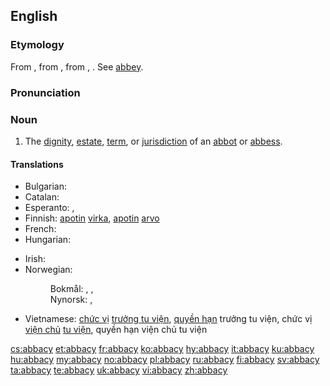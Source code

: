==English==

===Etymology===
From {{etyl|enm}} {{term|abbatie|lang=enm}}, from {{etyl|LL|en}} {{term|abbatia|lang=la}}, from {{term|abbas|lang=la}}, {{term|abbatis|lang=la||abbot}}. See [[abbey]].

===Pronunciation===
{{a|US}} {{IPA|/ˈæb.ə.si/}}

===Noun===
{{en-noun|abbacies}}

# The [[dignity]], [[estate]], [[term]], or [[jurisdiction]] of an [[abbot]] or [[abbess]].

====Translations====
{{trans-top|dignity, estate, or jurisdiction of an abbot}}
* Bulgarian: {{t+|bg|абатство|n|tr=abátstvo}}
* Catalan: {{t+|ca|abadia|f}}
* Esperanto: {{t-|eo|abateco|xs=Esperanto}}, {{t-|eo|abata jurisdikcio|xs=Esperanto}}
* Finnish: [[apotti|apotin]] [[virka]], [[apotti|apotin]] [[arvo]]
* French: {{t+|fr|abbatiat|m}}
* Hungarian: {{t+|hu|apátság}}
{{trans-mid}}
* Irish: {{t-|ga|abacht|f}}
* Norwegian:
*: Bokmål: {{t-|no|abbeddømme}}, {{t-|no|abbedgjeld}}, {{t-|no|abbedverdighet}}
*: Nynorsk: {{t-|nn|abbeddømme|xs=Norwegian Nynorsk}}, {{t-|nn|abbedgjeld|xs=Norwegian Nynorsk}}
* Vietnamese: [[chức vị]] [[trưởng tu viện]], [[quyền hạn]] trưởng tu viện, chức vị [[viện chủ]] [[tu viện]], quyền hạn viện chủ tu viện
{{trans-bottom}}

[[cs:abbacy]]
[[et:abbacy]]
[[fr:abbacy]]
[[ko:abbacy]]
[[hy:abbacy]]
[[it:abbacy]]
[[ku:abbacy]]
[[hu:abbacy]]
[[my:abbacy]]
[[no:abbacy]]
[[pl:abbacy]]
[[ru:abbacy]]
[[fi:abbacy]]
[[sv:abbacy]]
[[ta:abbacy]]
[[te:abbacy]]
[[uk:abbacy]]
[[vi:abbacy]]
[[zh:abbacy]]